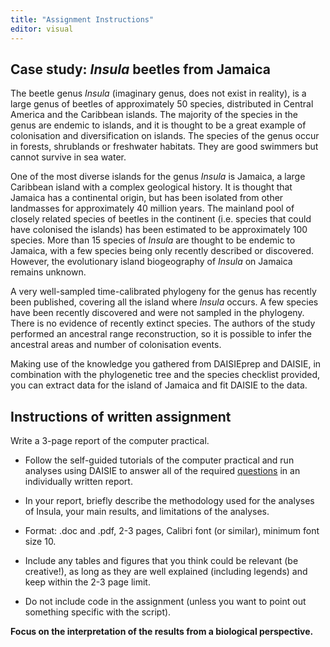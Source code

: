 ```yaml
---
title: "Assignment Instructions"
editor: visual
---
```


## Case study: *Insula* beetles from Jamaica {#sec-assignment}

The beetle genus *Insula* (imaginary genus, does not exist in reality), is a large genus of beetles of approximately 50 species, distributed in Central America and the Caribbean islands. The majority of the species in the genus are endemic to islands, and it is thought to be a great example of colonisation and diversification on islands. The species of the genus occur in forests, shrublands or freshwater habitats. They are good swimmers but cannot survive in sea water.

One of the most diverse islands for the genus *Insula* is Jamaica, a large Caribbean island with a complex geological history. It is thought that Jamaica has a continental origin, but has been isolated from other landmasses for approximately 40 million years. The mainland pool of closely related species of beetles in the continent (i.e. species that could have colonised the islands) has been estimated to be approximately 100 species. More than 15 species of *Insula* are thought to be endemic to Jamaica, with a few species being only recently described or discovered. However, the evolutionary island biogeography of *Insula* on Jamaica remains unknown.

A very well-sampled time-calibrated phylogeny for the genus has recently been published, covering all the island where *Insula* occurs. A few species have been recently discovered and were not sampled in the phylogeny. There is no evidence of recently extinct species. The authors of the study performed an ancestral range reconstruction, so it is possible to infer the ancestral areas and number of colonisation events.

Making use of the knowledge you gathered from DAISIEprep and DAISIE, in combination with the phylogenetic tree and the species checklist provided, you can extract data for the island of Jamaica and fit DAISIE to the data.

## Instructions of written assignment

Write a 3-page report of the computer practical.

-   Follow the self-guided tutorials of the computer practical and run analyses using DAISIE to answer all of the required [questions](#sec-questions) in an individually written report.

-   In your report, briefly describe the methodology used for the analyses of Insula, your main results, and limitations of the analyses.

-   Format: .doc and .pdf, 2-3 pages, Calibri font (or similar), minimum font size 10.

-   Include any tables and figures that you think could be relevant (be creative!), as long as they are well explained (including legends) and keep within the 2-3 page limit.

-   Do not include code in the assignment (unless you want to point out something specific with the script).

**Focus on the interpretation of the results from a biological perspective.**
